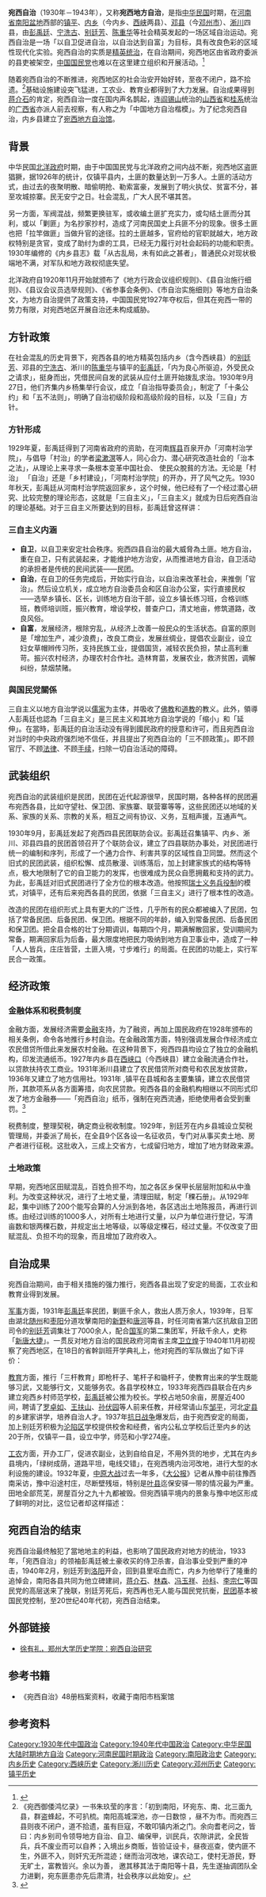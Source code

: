 {{expert}}

{{宛西自治
|name              =宛西自治
|pinyin            =wǎn xī zì zhì
|图片       =
|图片说明          =
|别称       =宛西地方自治 
|成立       = 1930年
|结束       = 1943年
|首领     = [[彭禹廷|彭禹廷]]、[[别廷芳|别廷芳]]、[[宁洗古|宁洗古]]、[[陈重华_(民国)|陈重华]]
|范围     = 今[[内乡县|内乡]]、[[西峡县|西峡]]、[[镇平县|镇平]]、[[淅川县|淅川]]、[[邓州市|邓州]]
|image_map=Wanxi.png
|map_caption=宛西地图
}}

'''宛西自治'''（1930年－1943年），又称'''宛西地方自治'''，是指[[中华民国|中华民国]]时期，在[[河南省_(中華民國)|河南省]][[南阳盆地|南阳盆地]]西部的[[镇平县|镇平]]、[[内乡县|内乡]]（今内乡、[[西峡县|西峡]]两县）、[[邓县|邓县]]（今[[邓州市|邓州市]]）、[[淅川县|淅川]]四县，由[[彭禹廷|彭禹廷]]、[[宁洗古|宁洗古]]、[[别廷芳|别廷芳]]、[[陈重华_(民国)|陈重华]]等社会精英发起的一场区域自治运动。宛西自治是一场「以自卫促进自治，以自治达到自富」为目标，具有改良色彩的区域性现代化实验。宛西自治的实质是[[精英统治|精英统治]]，在自治期间，宛西地区由省政府委派的县吏被架空，[[中国国民党|中国国民党]]也难以在这里建立组织和开展活动。<ref>{{cite journal en
 
 | author =徐有礼
 | date = 
 | year = 2002年
 | month = 
 | title =宛西自治:一场夭折的区域现代化实验
 | journal =《史学月刊》
 | volume =
 | issue = 10期
 | pages =
 | publisher = 
 | location = 
 | issn =0583-0214
 }}</ref>

随着宛西自治的不断推进，宛西地区的社会治安开始好转，至夜不闭户，路不拾遗。<ref>《宛西御倭鸿忆录》一书朱玖莹的序言：「初到南阳，环宛东、南、北三面九县，群盗蜂起，不可扒梳。南阳高城深池，亦一日数惊 ，昼不为市。而宛西三县则夜不闭户，道不拾遗，虽有巨寇，不敢叩镇内淅之门。余向耆老问之，皆曰：内乡别司令领导地方自治、自卫、编保甲，训民兵，农隙讲武，全民皆兵，兵不废业而可以自养；入境出乡商贩，皆验证设卡，昼夜巡查，使内匪不生，外匪不入，则奸宄无所混迹；继而治河改地，课农动工，使村无游民，野无旷土，富教皆兴。余以为善， 邀其移其法于南阳等十县，先生遂抽调团队全力进剿，宛东匪患亦先后肃清，社会秩序以此始安」。</ref>基础设施建设突飞猛进，工农业、教育业都得到了大力发展。自治成果得到[[蒋介石|蒋介石]]的肯定，宛西自治一度在国内声名鹊起，连[[阎锡山|阎锡山]]统治的[[山西省_(中華民國)|山西省]]和[[桂系|桂系]]统治的[[广西省|广西省]]亦派人前去视察，有人称之为「中国地方自治楷模」。为了纪念宛西自治，内乡县建立了[[宛西地方自治馆|宛西地方自治馆]]。

==背景==
{{Quote box
|width=18%
|align=right
|quote=上了寨，死得快；<br />进了城，死一笼；<br />满山跑，活到老。|source=当时民谣|}}

中华民国[[北洋政府|北洋政府]]时期，由于中国国民党与北洋政府之间内战不断，宛西地区盗匪猖獗，据1926年的统计，仅镇平县内，土匪的数量达到一万多人。土匪的活动方式，由过去的夜聚明散、暗偷明抢、勒索富豪，发展到了明火执仗、贫富不分，甚至攻城掠寨。民无安宁之日。社会混乱，广大人民不堪其苦。

另一方面，军阀混战，频繁更换驻军，或收编土匪扩充实力，或勾结土匪而分其利，或以「剿匪」为名抄家抄村，造成了河南民国史上兵匪不分的现象。很多土匪也把「拉竿做匪」当做升官的途径。拉的土匪越多，官府给的官职就越大，地方政权特别是贪官，变成了助纣为虐的工具，已经无力履行对社会起码的功能和职责。1930年编修的《内乡县志》载「从古乱局，未有如此之甚者」，普通民众对现状极端地不满，对军队和地方政权彻底失望。

北洋政府自1920年11月开始就颁布了《地方行政会议组织规则》、《县自治施行细则》、《县议会议员选举规则》、《省参事会条例》、《市自治实施细则》等地方自治条文，为地方自治提供了政策支持，中国国民党1927年夺权后，但其在宛西一带的势力有限，对宛西地区开展自治还未构成威胁。

==方针政策==
在社会混乱的历史背景下，宛西各县的地方精英包括内乡（含今西峡县）的[[别廷芳|别廷芳]]、邓县的[[宁洗古|宁洗古]]、淅川的[[陈重华_(民国)|陈重华]]与镇平的[[彭禹廷|彭禹廷]]，「内为良心所驱迫，外受民众之请求」，挺身而出，凭借民间自发的武装从应付土匪开始拨乱求治。1930年9月27日，他们齐集内乡杨集举行会议，成立「自治指导委员会」，制定了「十条公约」和「五不法则」，明确了自治初级阶段和高级阶段的目标，以及「三自」方针。
{{引用|'''十条公约'''：'''一'''，农工合一、'''二'''，统一指挥、'''三'''，抚恤划一 、'''四'''，弹粮自筹、'''五'''，整编保甲、'''六'''，清丈土地、'''七'''，普及教育、'''八'''，设保健所、'''九'''，采会议制、'''十'''，务实去虚<br>
'''五不法则'''：'''一'''，不泥法纵匪、'''二'''，不偏听诬陷、'''三'''，不奔兢说情、'''四'''，不浪费公帑、'''五'''，不拂逆民情}}

===方针形成===
{{Quote box
|width=18%
|align=right
|quote=「野无旷土，村无游民，<br />人无不学，事无不举，<br />家家有饭吃，人人有衣穿」|source=「宛西自治」的初级目标|}}

{{Quote box
|width=18%
|align=right
|quote=「夜不闭户，路不拾遗，<br />村村无讼，家家有余。」|source=「宛西自治」的最高目标|}}
1929年夏，彭禹廷得到了河南省政府的资助，在河南[[辉县|辉县]]百泉开办「河南村治学院」，与倡导「村治」的学者[[梁漱溟|梁漱溟]]等人，同心合力、潜心研究改造社会的「治本之法」，从理论上来寻求一条根本变革中国社会、 使民众脫貧的方法。无论是「村治」 「自治」还是「乡村建设」，「河南村治学院」的开办，开了风气之先。1930年秋天，彭禹廷从河南村治学院返回家乡，这个时候，他已经有了一个经过潜心研究、比较完整的理论形态，这就是「三自主义」，「三自主义」就成为日后宛西自治的理论基础。对于三自主义所要达到的目标，彭禹廷曾这样讲：
{{cquote|
……旧镇平常受土匪的蹂躏，新镇平永不受土匪的蹂躏；<br />
旧镇平常受匪式的军队、贪官污吏的压迫，新镇平永不受这种压迫；<br />
旧镇平有大穷小穷之分，可以说没有人不穷，新镇平要使家给人足，即于富庶；<br />
旧镇平不分男女老少，尽在愁苦之中，新镇平要使人人都有人生的乐趣；<br />
旧镇平都是各扫门前雪，新镇平要大家团结起来，守望相助，疾病相扶持；<br />
旧镇平人民愚昧，教育不发达，新镇平要实事求是，力谋教育普及……}}

===三自主义内涵===
*'''自卫'''，以自卫来安定社会秩序。宛西四县自治的最大威脅為土匪。地方自治，重在自卫，只有武装起来，才能维护地方治安，从而推进地方自治，自卫活动的承担者是传统的民间武装——民团。
*'''自治'''，在自卫的任务完成后，开始实行自治，以自治来改革社会，来推倒「官治」。然后设立机关，成立地方自治委员会和区自治办公室，实行直接民权——选举乡镇长、区长，训练地方自治干部，设立乡镇长练习班，合格训练班，教师培训班，振兴教育，增设学校，普查户口，清丈地亩，修筑道路，改良风俗。
*'''自富'''，发展经济，根除穷乱，从经济上改善一般民众的生活状态。自富的原则是「增加生产，减少浪费」，改良工商业，发展丝绸业，提倡农业副业，设立妇女草帽辫传习所，支持民族工业，提倡国货，减轻农民负担，禁止高利重苛。振兴农村经济，办理农村合作社。造林育苗，发展农业，救济贫困，调解纠纷，禁烟禁赌。

===與国民党關係===
{{Quote box
|width=18%
|align=right
|quote=「治乱世用重典，抓住土匪或通匪的人，不管情节轻重，不经任何程序马上杀掉。」|source=别廷芳|
}}
三自主义以地方自治学说以[[儒家|儒家]]为主体，并吸收了[[佛教|佛教]]和[[道教|道教]]的教义。此外，領導人彭禹廷也認為「三自主义」是三民主义和其地方自治学说的「缩小」和「延伸」。在當時，彭禹廷的自治活动没有得到國民政府的授意和许可，而且宛西自治对当时的中央政府强烈地不信任，并且提出了宛西自治的「三不顾政策」。即不顾官厅、不顾[[法律|法律]]、不顾[[手续|手续]]，扫除一切自治活动的障碍。

==武装组织==
{{Quote box
|width=18%
|align=right
|quote=「土匪都是乌合之众，只要我们有组织，有训练，一可当十，十可当百。」|source=彭禹廷|
}}
宛西自治的武装组织是民团，民团在近代起源很早，民国时期，各种各样的民团遍布宛西各县，比如守望社、保卫团、家族寨、联营寨等等，这些民团还以地域的关系、家族的关系、宗教的关系，相互之间有协议、义务，互相声援，互通声气。

1930年9月，彭禹廷发起了宛西四县民团联防会议。彭禹廷召集镇平、内乡、淅川、邓县四县的民团首领召开了个联防会议，建立了四县联防办事处，对民团进行统一的编制和序列，形成了一个通力合作、利害共享的区域性自卫同盟。然而这个旧式的民团武装，组织松懈、成员散漫、训练落后，加上封建家族式的结构等特点，极大地限制了它的自卫能力的发挥，也很难成为民众自愿拥戴和支持的武力。为此，彭禹廷对旧式民团进行了全方位的根本改造。他按照[[瑞士|瑞士]][[义务兵役制|义务兵役制]]的模式，对镇平，还有后来宛西各县的民团，依据「三自主义」进行了根本性的改造。

改造的民团在组织形式上具有更大的广泛性，几乎所有的民众都被编入了民团，包括了常备民团、后备民团、保卫团。根据不同的年龄，编入到常备民团、后备民团和保卫团。把全县合格的壮丁分期调训，每期四个月，期满解散回家，受训期间为常备，期满回家后为后备，最大限度地把民力吸纳到地方自卫事业中，造成了一种「人人皆兵，庄庄皆营，土匪入境，寸步难行」的局面。在民团的功能上，实行军民合一政策。

==经济政策==
===金融体系和税费制度===
金融方面，发展经济需要[[金融|金融]]支持，为了融资，再加上国民政府在1928年颁布的相关条例，命令各地推行乡村自治。在金融政策方面，特别强调发展合作经济成立农民借贷所借此来发展农村金融。在这种背景下，宛西四县均设立了独立的金融机构，印发流通纸币。1927年内乡县在[[西峡口|西峡口]]（今西峡县）建立金融流通合作社，以贷款扶持农工商业。1931年淅川县建立了农民借贷所对商号和农民发放贷款，1936年又建立了地方信用社。1931年 ,镇平在县城和各主要集镇，建立农民借贷所，其款项系从各方面筹措，向农民贷款。宛西各县的金融机构相继以不同形式印发了地方金融券——「宛西自治」纸币，强制在宛西流通，拒绝使用者会受到重罚。<ref>{{cite journal en
 
 | author =刘绍明
 | date = 
 | year = 2007年
 | month =
 | title = 「宛西自治」纸币的发现与初步研究
 | journal =《中国钱币》
 | volume =
 | issue = 02期
 | pages =
 | publisher = 
 | location = 
 | issn =1001-8638
 }}</ref>

税费制度，整理契税，确定商业税收制度。1929年，别廷芳在内乡县城设立契税管理局，并委派了局长，在全县9个区各设一名征收员，专门对从事买卖土地、房产者进行征税。这批收入，三成上交省方，七成留归地方，增加了地方财政来源。

===土地政策===
早期，宛西地区田赋混乱，百姓负担不均，加之各区乡保甲长层层附加和从中渔利。为改变这种状况，进行了土地丈量，清理田赋，制定「稞石册」。从1929年起，集中训练了200个能写会算的人分派到各地，各区选出土地陈报员，再进行训练。由经过训练的1000多人，对所有土地进行丈量，以户为单位进行登记，写清亩数和银两稞石数，并规定出土地等级，以等级定稞石，经过丈量。不仅改变了田赋混乱、负担不均的现象，而且增加了政府收入。

==自治成果==
宛西自治期间，由于相关措施的强力推行，宛西各县出现了安定的局面，工农业和教育业得到发展。

[[军事|军事]]方面，1931年[[彭禹廷|彭禹廷]]率民团，剿匪千余人，救出人质万余人，1939年，日军由湖北[[随州|随州]]和[[枣阳|枣阳]]分道攻擊南阳的[[新野县|新野]]和[[唐河县|唐河]]等县，时任河南省第六区抗敌自卫团司令的[[别廷芳|别廷芳]]调集壮丁7000余人，配合[[国民革命军|国军]]的第二集团军，歼敌千余人，史称「[[新唐大捷|新唐大捷]]」。一贯反对地方自治的国民政府河南省主席[[卫立煌|卫立煌]]于1940年11月初视察了宛西地区，在18日的省幹訓班开学典礼上，他对宛西的军队做出了如下评价：
{{cquote|本人经过内乡县境，沿途均有团队警械，服装武器整齐，精神饱满，一望而知为素有训练的团队。军队中的新兵，虽经半年训练，恐怕还赶不上他们的成绩。他们衣服由队员自备，有事时穿起来，无事时收藏保管。平时从事生产，农闲时训练，不仅减轻了地方负责，又能收到实际效力，这是各县应当效仿的。镇平、淅川情况一样，很好。
}}

[[教育|教育]]方面，推行「三杆教育」即枪杆子、笔杆子和锄杆子，使教育出来的学生既能够习武，又能够行文，又能够务农。各县学校林立，1933年宛西四县联合在内乡建立宛西乡村师范学校，[[彭禹廷|彭禹廷]]被公推为校长。学校占地50余亩，房屋近400间，聘请了[[罗卓如|罗卓如]]、[[王扶山|王扶山]]、[[孙伏园|孙伏园]]等人前来任教，并经常请山东[[邹平|邹平]]，河北[[定县|定县]]的乡建家讲学，培养自治人才。1937年[[抗日战争|抗日战争]]爆发后，由于宛西安定的局面，加上别廷芳积极为[[沦陷区|沦陷区]]学校提供校舍和经费，省内公私立学校后迁至内乡的达20于所，仅镇平一县，设立中学，师范和小学274座。

[[工业|工]][[农业|农]]方面，开办工厂，促进农副业，达到自给自足，不用外货的地步，尤其在内乡县境内，「绿树成荫，道路平坦，电线交错」，在宛西境内治河改地，进行大型的水利设施的建设。1932年夏，[[中原大战|中原大战]]过去一年多，《[[大公报|大公报]]》记者从豫中前往豫西南采访，豫中沿途村庄，尽断壁残垣，特别是[[叶县|叶县]]迄保安驿一带的情况最为严重。田地全部荒芜，房屋百分之九十九都被毁。但宛西镇平境内的景象与豫中地区形成了鲜明的对比，这位记者却这样描述：
{{cquote|公路皆宽三丈，中稍鼓，两旁有流水沟，虽遇雨大，亦无泥泞。城内之大街小巷之道，均经修过，光硬异常。菜市、肉市、鸡蛋市、粮市均有一定地址，秩序井然」。}}

==宛西自治的结束==
宛西自治最终触犯了當地地主的利益，也影响了国民政府对地方的统治，1933年，「宛西自治」的领袖彭禹廷被土豪收买的侍卫杀害，自治事业受到严重的冲击，1940年2月，别廷芳到[[洛阳|洛阳]]开会，回到县里呕血而亡，内乡为他举行了隆重的追悼会，南阳各县共同为他立碑建祠，[[蒋介石|蒋介石]]、[[林森|林森]]、[[冯玉祥|冯玉祥]]、[[孙科|孙科]]、[[李宗仁|李宗仁]]等国民党的高层送来了挽联，别廷芳死后，宛西再也无人能与国民党抗衡，[[民團_(防禦團體)|民团]]基本被国民党控制，至20世纪40年代初，宛西自治结束。

==外部链接==
*[http://www.tudou.com/playlist/wanxizizhi 徐有礼，郑州大学历史学院：宛西自治研究]

==参考书籍==
*《宛西自治》48册档案资料，收藏于南阳市档案馆

== 参考资料 ==
{{Reflist|2}}
{{宛西自治四首领}}
{{联省自治运动}}
{{DEFAULTSORT:W}}
[[Category:1930年代中国政治|Category:1930年代中国政治]]
[[Category:1940年代中国政治|Category:1940年代中国政治]]
[[Category:中华民国大陆时期地方自治|Category:中华民国大陆时期地方自治]]
[[Category:河南民国时期政治|Category:河南民国时期政治]]
[[Category:南阳政治史|Category:南阳政治史]]
[[Category:内乡历史|Category:内乡历史]]
[[Category:西峡历史|Category:西峡历史]]
[[Category:淅川历史|Category:淅川历史]]
[[Category:邓州历史|Category:邓州历史]]
[[Category:镇平历史|Category:镇平历史]]